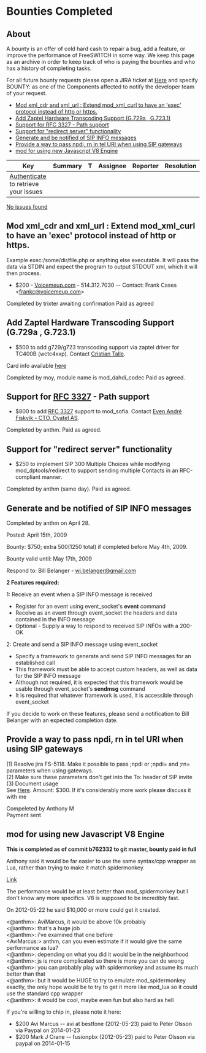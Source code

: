 
# Bounties Completed 

 

## About

A bounty is an offer of cold hard cash to repair a bug, add a feature, or improve the performance of FreeSWITCH in some way. We keep this page as an archive in order to keep track of who is paying the bounties and who has a history of completing tasks.

For all future bounty requests please open a JIRA ticket at [Here](https://jira.freeswitch.org) and specify BOUNTY: as one of the Components affected to notify the developer team of your request.

* [Mod xml\_cdr and xml\_url : Extend mod\_xml\_curl to have an 'exec' protocol instead of http or https.](#mod-xml_cdr-and-xml_url--extend-mod_xml_curl-to-have-an-exec-protocol-instead-of-http-or-https)
* [Add Zaptel Hardware Transcoding Support (G.729a , G.723.1)](#add-zaptel-hardware-transcoding-support-g729a--g7231)
* [Support for RFC 3327 - Path support](#-freeswitch--bounties-completed-)
* [Support for "redirect server" functionality](#support-for-redirect-server-functionality)
* [Generate and be notified of SIP INFO messages](#generate-and-be-notified-of-sip-info-messages)
* [Provide a way to pass npdi, rn in tel URI when using SIP gateways](#provide-a-way-to-pass-npdi-rn-in-tel-uri-when-using-sip-gateways)
* [mod for using new Javascript V8 Engine](#mod-for-using-new-javascript-v8-engine)

| Key                                                                                                                                                                                   | Summary | T | Assignee | Reporter | Resolution |
| ------------------------------------------------------------------------------------------------------------------------------------------------------------------------------------- | ------- | - | -------- | -------- | ---------- |
| [Authenticate](https://freeswitch.org/confluence/plugins/servlet/applinks/oauth/login-dance/authorize?applicationLinkID=c4b15fa3-ad57-3c05-af05-8c167cb92266) to retrieve your issues |         |   |          |          |            |

[ No issues found ](https://freeswitch.org/jira/secure/IssueNavigator.jspa?reset=true&jqlQuery=summary+%7E+%22bounty%3A%22+OR+description+%7E+%22bounty%3A%22+++&src=confmacro) 

## Mod xml_cdr and xml_url : Extend mod_xml_curl to have an 'exec' protocol instead of http or https.

Example exec:/some/dir/file.php or anything else executable. It will pass the data via STDIN and expect the program to output STDOUT xml, which it will then process.

* $200 - [Voicemeup.com](http://www.voicemeup.com/) \- 514.312.7030 -- Contact: Frank Cases &lt;frankc@voicemeup.com>

Completed by trixter awaiting confirmation Paid as agreed

## Add Zaptel Hardware Transcoding Support (G.729a , G.723.1)

* $500 to add g729/g723 transcoding support via zaptel driver for TC400B (wctc4xxp). Contact [Cristian Talle](mailto:ctalle@voiceway.ca).

Card info available [here](http://www.digium.com/en/products/voice/tc400b.php)

Completed by moy, module name is mod\_dahdi\_codec Paid as agreed.

## Support for [RFC 3327](https://tools.ietf.org/html/rfc3327) \- Path support

* $800 to add [RFC 3327](https://tools.ietf.org/html/rfc3327) support to mod\_sofia. Contact [Even André Fiskvik - CTO, Oyatel AS](mailto:eaf@oyatel.no).

Completed by anthm. Paid as agreed.

## Support for "redirect server" functionality

* $250 to implement SIP 300 Multiple Choices while modifying mod\_dptools/redirect to support sending multiple Contacts in an RFC-compliant manner.

Completed by anthm (same day). Paid as agreed.

## Generate and be notified of SIP INFO messages

Completed by anthm on April 28.

Posted: April 15th, 2009

Bounty: $750; extra $500 ($1250 total) if completed before May 4th, 2009.

Bounty valid until: May 17th, 2009

Respond to: Bill Belanger - [wj.belanger@gmail.com](mailto:wj.belanger@gmail.com)

**2 Features required:**

1: Receive an event when a SIP INFO message is received

* Register for an event using event\_socket's **event** command
* Receive as an event through event\_socket the headers and data contained in the INFO message
* Optional - Supply a way to respond to received SIP INFOs with a 200-OK

2: Create and send a SIP INFO message using event\_socket

* Specify a framework to generate and send SIP INFO messages for an established call
* This framework must be able to accept custom headers, as well as data for the SIP INFO message
* Although not required, it is expected that this framework would be usable through event\_socket's **sendmsg** command
* It is required that whatever framework is used, it is accessible through event\_socket

If you decide to work on these features, please send a notification to Bill Belanger with an expected completion date.

## Provide a way to pass npdi, rn in tel URI when using SIP gateways

(1) Resolve jira FS-5118\. Make it possible to pass ;npdi or ;npdi= and ;rn= parameters when using gateways.  
(2) Make sure these parameters don't get into the To: header of SIP invite  
(3) Document usage  
See [Here](http://jira.freeswitch.org/browse/FS-5118). Amount: $300\. If it's considerably more work please discuss it with me

Compeleted by Anthony M  
Payment sent

## mod for using new Javascript V8 Engine

**This is completed as of commit b762332 to git master, bounty paid in full**

Anthony said it would be far easier to use the same syntax/cpp wrapper as Lua, rather than trying to make it match spidermonkey.

[Link](http://en.wikipedia.org/wiki/V8%5F%28JavaScript%5Fengine%29)

The performance would be at least better than mod\_spidermonkey but I don't know any more specifics. V8 is supposed to be incredibly fast.

On 2012-05-22 he said $10,000 or more could get it created.

&lt;@anthm>: AviMarcus, it would be above 10k probably  
&lt;@anthm>: that's a huge job  
&lt;@anthm>: i've examined that one before  
&lt;AviMarcus:> anthm, can you even estimate if it would give the same performance as lua?  
&lt;@anthm>: depending on what you did it would be in the neighborhood  
&lt;@anthm>: js is more complicated so there is more you can do wrong  
&lt;@anthm>: you can probably play with spidermonkey and assume its much better than that  
&lt;@anthm>: but it would be HUGE to try to emulate mod\_spidermonkey exactly, the only hope would be to try to get it more like mod\_lua so it could use the standard cpp wrapper  
&lt;@anthm>: it would be cool, maybe even fun but also hard as hell

If you're willing to chip in, please note it here:

* $200 Avi Marcus -- avi at bestfone (2012-05-23) paid to Peter Olsson via Paypal on 2014-01-23
* $200 Mark J Crane -- fusionpbx (2012-05-23) paid to Peter Olsson via paypal on 2014-01-15


